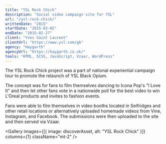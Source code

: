 ```yaml
---
title: "YSL Rock Chick"
description: "Social video campaign site for YSL"
url: "/ysl-rock-chick/"
writtenDate: "2015"
startDate: "2015-02-02"
endDate: "2015-02-27"
client: "Yves Saint Laurent"
clientUrl: "https://www.ysl.com/gb"
agency: "Haygarth"
agencyUrl: "https://haygarth.co.uk/"
tools: "HTML, SCSS, JavaScript, Vzaar, WordPress"
---
```




The YSL Rock Chick project was a part of national experiential campaign tour to promote the relaunch of YSL Black Opium.

The concept was for fans to film themselves dancing to Icona Pop's "I Love It" and then let other fans vote in a nationwide poll for the best video to win L'Oreal products and invites to fashion events.

<MuxVideo videoID="2P9wfMw02yg1KfLuXTYEwO28ZOIQ95aXC" />

Fans were able to film themselves in video booths located in Selfridges and other retail locations or alternatively uploaded homemade videos from Vine, Instagram, and Facebook. The submissions were then uploaded to the site and then served via Vzaar.

<Gallery
  images={[{ image: discoverAsset, alt: "YSL Rock Chick" }]}
  columns={1}
  className="mt-2"
/>
